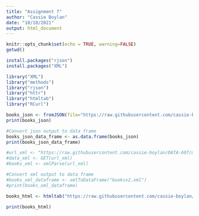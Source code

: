 ---
title: "Assignment 7"
author: "Cassie Boylan"
date: "10/10/2021"
output: html_document
---

```{r setup, include=FALSE, warning=FALSe}
knitr::opts_chunk$set(echo = TRUE, warning=FALSE)
getwd()
```

```{r message=FALSE}
install.packages("rjson")
install.packages("XML")
```

```{r message=FALSE}
library("XML")
library("methods")
library("rjson")
library("httr")
library("htmltab")
library("RCurl")
```


```{r json}

books_json <- fromJSON(file="https://raw.githubusercontent.com/cassie-boylan/DATA-607/main/books_json_version.json")
print(books_json)

#Convert json output to data frame
books_json_data_frame <- as.data.frame(books_json)
print(books_json_data_frame)
```

```{r xml}
#url_xml <- "https://raw.githubusercontent.com/cassie-boylan/DATA-607/main/book.xml"
#data_xml <- GET(url_xml)
#books_xml <- xmlParse(url_xml)

#Convert xml output to data frame
#books_xml_dataframe <- xmlToDataFrame("booksv2.xml")
#print(books_xml_dataframe)
```

```{r html}
books_html <- htmltab("https://raw.githubusercontent.com/cassie-boylan/DATA-607/main/books.html", which =1)

print(books_html)

```


